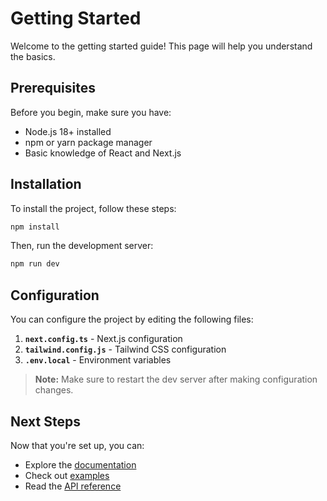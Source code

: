 # Getting Started
<span id="introduction"></span>

Welcome to the getting started guide! This page will help you understand the basics.

## Prerequisites

Before you begin, make sure you have:

- Node.js 18+ installed
- npm or yarn package manager
- Basic knowledge of React and Next.js

## Installation
<span id="getting-started" > </span>

To install the project, follow these steps:

```bash
npm install
```

Then, run the development server:

```bash
npm run dev
```

## Configuration

You can configure the project by editing the following files:

1. **`next.config.ts`** - Next.js configuration
2. **`tailwind.config.js`** - Tailwind CSS configuration
3. **`.env.local`** - Environment variables

> **Note:** Make sure to restart the dev server after making configuration changes.

## Next Steps

Now that you're set up, you can:

- Explore the [documentation](/docs)
- Check out [examples](#examples)
- Read the [API reference](#api)
